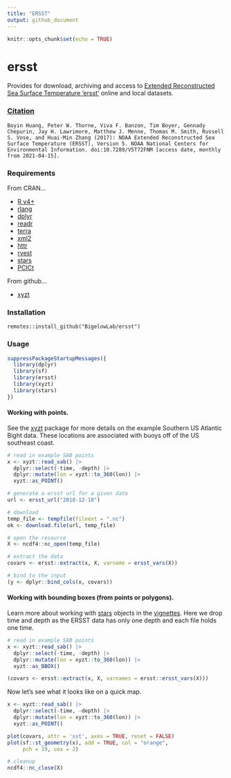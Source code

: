 ```yaml
---
title: "ERSST"
output: github_document
---
```


```r
knitr::opts_chunk$set(echo = TRUE)
```

# ersst

Provides for download, archiving and access to [Extended Reconstructed Sea Surface Temperature 'ersst'](https://www.ncdc.noaa.gov/data-access/marineocean-data/extended-reconstructed-sea-surface-temperature-ersst-v5) online and local datasets.

### [Citation](https://www.ncei.noaa.gov/access/metadata/landing-page/bin/iso?id=gov.noaa.ncdc:C00927)

```
Boyin Huang, Peter W. Thorne, Viva F. Banzon, Tim Boyer, Gennady Chepurin, Jay H. Lawrimore, Matthew J. Menne, Thomas M. Smith, Russell S. Vose, and Huai-Min Zhang (2017): NOAA Extended Reconstructed Sea Surface Temperature (ERSST), Version 5. NOAA National Centers for Environmental Information. doi:10.7289/V5T72FNM [access date, monthly from 2021-04-15].
```

### Requirements

From CRAN...

  + [R v4+](https://www.r-project.org/)
  + [rlang](https://CRAN.R-project.org/package=rlang)
  + [dplyr](https://CRAN.R-project.org/package=dplyr)
  + [readr](https://CRAN.R-project.org/package=readr)
  + [terra](https://CRAN.R-project.org/package=terra)
  + [xml2](https://CRAN.R-project.org/package=xml2)
  + [httr](https://CRAN.R-project.org/package=httr)
  + [rvest](https://CRAN.R-project.org/package=rvest)
  + [stars](https://CRAN.R-project.org/package=stars)
  + [PCICt](https://CRAN.R-project.org/package=PCICt)

From github...

  + [xyzt](https://CRAN.R-project.org/package=)

### Installation

```
remotes::install_github("BigelowLab/ersst")
```

### Usage

```r
suppressPackageStartupMessages({
  library(dplyr)
  library(sf)
  library(ersst)
  library(xyzt)
  library(stars)
})

```

#### Working with points.  

See the [xyzt](https://github.com/BigelowLab/xyzt) package for more details on the example Southern US Atlantic Bight data. These locations are associated with buoys off of the US southeast coast.

```r
# read in example SAB points
x <- xyzt::read_sab() |>
  dplyr::select(-time, -depth) |>
  dplyr::mutate(lon = xyzt::to_360(lon)) |>
  xyzt::as_POINT()

# generate a ersst url for a given date
url <- ersst_url("2018-12-18")

# download
temp_file <- tempfile(fileext = ".nc")
ok <- download.file(url, temp_file)

# open the resource
X <- ncdf4::nc_open(temp_file)

# extract the data 
covars <- ersst::extract(x, X, varname = ersst_vars(X))

# bind to the input
(y <- dplyr::bind_cols(x, covars))
```

#### Working with bounding boxes (from points or polygons). 

Learn more about working with [stars](https://CRAN.R-project.org/package=stars) objects in the [vignettes](https://r-spatial.github.io/stars/).  Here we drop time and depth as the ERSST data has only one depth and each file holds one time.

```r
# read in example SAB points
x <- xyzt::read_sab() |>
  dplyr::select(-time, -depth) |>
  dplyr::mutate(lon = xyzt::to_360(lon)) |>
  xyzt::as_BBOX()

(covars <- ersst::extract(x, X, varnames = ersst::ersst_vars(X)))
```

Now let's see what it looks like on a quick map.

```r
x <- xyzt::read_sab() |>
  dplyr::select(-time, -depth) |>
  dplyr::mutate(lon = xyzt::to_360(lon)) |>
  xyzt::as_POINT()

plot(covars, attr = 'sst', axes = TRUE, reset = FALSE)
plot(sf::st_geometry(x), add = TRUE, col = "orange", 
     pch = 19, cex = 2)
```


```r
# cleanup
ncdf4::nc_close(X)
```

